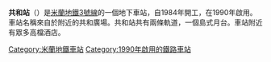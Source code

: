 {{unreferenced|time=2016-05-06T01:11:16+00:00}}
{{Infobox station 
| name          = 共和<br />{{lang|it|Repubblica}}
| type          = 
| style         = Milan Metro
| image         = Milano staz Repubblica MM.jpg
| image_caption = 
| address       = [[米蘭|米蘭]]共和廣場
| coordinates   = {{Coord|45|28|42|N|9|11|49|E|type:railwaystation_region:IT-MI|display=inline,title}}
| line          = <!-- line information is detailed under "services" -->
| other         = 
| structure     = 地下
| platform      = 1個[[島式月台|島式月台]]
| depth         = 
| levels        = 1層
| tracks        = 2條
| parking       = 
| bicycle       = 
| baggage_check = 
| opened        = {{Start date|1990|05|03|df=y}}
| closed        = 
| rebuilt       = 
| electrified   = 
| ADA           = 是
| code          = 
| owned         = {{link-en|米蘭交通公司|Azienda Trasporti Milanesi}}
| zone          = 市區 
| smartcardname =
| smartcardstatus =
| former        = 
| passengers    = 
| pass_year     = 
| pass_percent  = 
| pass_system   = 
| mpassengers   = 
| services      = 
| map_locator   = 
| web           = 
}}
'''共和站'''（{{lang-it|Repubblica}}）是[[米蘭地鐵3號線|米蘭地鐵3號線]]的一個地下車站，自1984年開工，在1990年啟用。車站名稱來自於附近的共和廣場。共和站共有兩條軌道，一個島式月台。車站附近有眾多高檔酒店。

{{Commons category-inline|Repubblica station (Milan metro)}}

[[Category:米蘭地鐵車站|Category:米蘭地鐵車站]]
[[Category:1990年啟用的鐵路車站|Category:1990年啟用的鐵路車站]]